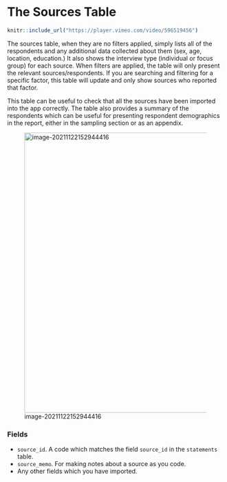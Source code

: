 # The Sources Table{#xthe-sources-table}

```r
knitr::include_url("https://player.vimeo.com/video/596519456")
```

The sources table, when they are no filters applied, simply lists all of the respondents and any additional data collected about them (sex, age, location, education.) It also shows the interview type (individual or focus group) for each source. When filters are applied, the table will only present the relevant sources/respondents. If you are searching and filtering for a specific factor, this table will update and only show sources who reported that factor.

This table can be useful to check that all the sources have been imported into the app correctly. The table also provides a summary of the respondents which can be useful for presenting respondent demographics in the report, either in the sampling section or as an appendix.

![image-20211122152944416](_assets/image-20211122152944416.png){width=650}

### Fields

- `source_id`. A code which matches the field `source_id` in the `statements` table.
- `source_memo`.  For making notes about a source as you code.
- Any other fields which you have imported.
